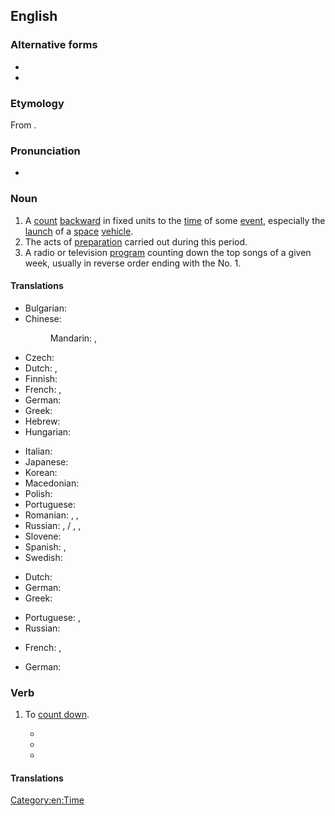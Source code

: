 {{also|Countdown|count-down|count down}}
==English==
{{wikipedia}}

===Alternative forms===
* {{l|en|count down}}
* {{l|en|count-down}}

===Etymology===
From {{compound|count|down|lang=en}}.

===Pronunciation===
* {{a|noun}} {{IPA|/ˈkaʊntˌdaʊn/|lang=en}}

===Noun===
{{en-noun}}

# A [[count]] [[backward]] in fixed units to the [[time]] of some [[event]], especially the [[launch]] of a [[space]] [[vehicle]].
# The acts of [[preparation]] carried out during this period.
# A radio or television [[program]] counting down the top songs of a given week, usually in reverse order ending with the No. 1.

====Translations====
{{trans-top|a count backward to the time of some event}}
* Bulgarian: {{t|bg|отброяване|n|tr=otbrojavane}}
* Chinese:
*: Mandarin: {{t+|cmn|倒數|sc=Hani}}, {{t+|cmn|倒数|tr=dàoshǔ|sc=Hani}}
* Czech: {{t|cs|odpočítávání|n}}
* Dutch: {{t|nl|aftelling|f}}, {{t+|nl|aftellen|n}}
* Finnish: {{t+|fi|lähtölaskenta}}
* French: {{t+|fr|compte à rebours|m}}, {{t+|fr|décompte|m}}
* German: {{t+|de|Countdown|m}}
* Greek: {{t+|el|αντίστροφη μέτρηση|f|sc=Grek}}
* Hebrew: {{t|he|ספירה לאחור|f|tr=sfira le'akhor|sc=Hebr}}
* Hungarian: {{t|hu|visszaszámolás}}
{{trans-mid}}
* Italian: {{t|it|conto alla rovescia|m}}
* Japanese: {{t|ja|カウントダウン|tr=kauntodaun|sc=Jpan}}
* Korean: {{t+|ko|카운트다운}}
* Macedonian: {{t|mk|одбројување|n|tr=odbrojúvanje|sc=Cyrl}}
* Polish: {{t+|pl|odliczanie|n}}
* Portuguese: {{t|pt|contagem regressiva}}
* Romanian: {{t|ro|denumărare|f}}, {{t|ro|numărare regresivă}}, {{t|ro|numărare inversă|f}}
* Russian: {{t+|ru|отсчёт|m}}, {{t|ru|обра́тный счёт|tr=obrátnyj sčot}} / {{t|ru|обра́тный отсчёт|m}}, {{t|ru|счёт в обра́тном направле́нии|m|tr=sčot v obrátnom napravlénii}},
* Slovene: {{t|sl|odštevanje|n}}
* Spanish: {{t|es|cuenta atrás|f}} {{qualifier|Spain}}, {{t|es|cuenta regresiva|f}} {{qualifier|Latin America}}
* Swedish: {{t+|sv|nedräkning|c}}
{{trans-bottom}}

{{trans-top|the acts of preparation carried out during this period}}
* Dutch: {{t|nl|aftelling|f}}
* German: {{t|de|Zeitkontrolle|f}}
* Greek: {{t+|el|αντίστροφη μέτρηση|f}}
{{trans-mid}}
* Portuguese: {{t|pt|contagem regressiva}}, {{t|pt|retrocontagem|f}}
* Russian: {{t|ru|обра́тный отсчёт|m}}
{{trans-bottom}}

{{trans-top|a radio or television program counting down the top songs of a given week}}
* French: {{t+|fr|hit-parade|m}}, {{t|fr|top 50|m}}
{{trans-mid}}
* German: {{t+|de|Countdown|m}}
{{trans-bottom}}

===Verb===
{{en-verb}}

# {{lb|en|nonstandard}} To [[count down]].
#* {{quote-book|title=Polarized fluorescence photobleaching for measuring fast rotational motion of cell surface receptors|author=Yifeng Yuan|year=1994|passage=This was accomplished in the old system by polling a software variable representing the number of prebleach bin and issuing a software command to trigger the AOM once the variable has '''countdowned''' to zero.}}
#* {{quote-book|title=Cluck|author=Stephen Mark Cox|year=2000|passage=Time measures itself out in a series of diminishing peristaltic ticks, '''countdowning''' slowly towards the miracle of Ignition.}}
#* {{quote-book|title=Firewater|author=Edward Stone Cohen|year=2003|page=129|ISBN=1888451432|passage=Whole families stood gawking at the massive statue, '''countdowning''' the five remaining minutes to the big one.}}

====Translations====
{{trans-see|count down}}

[[Category:en:Time]]